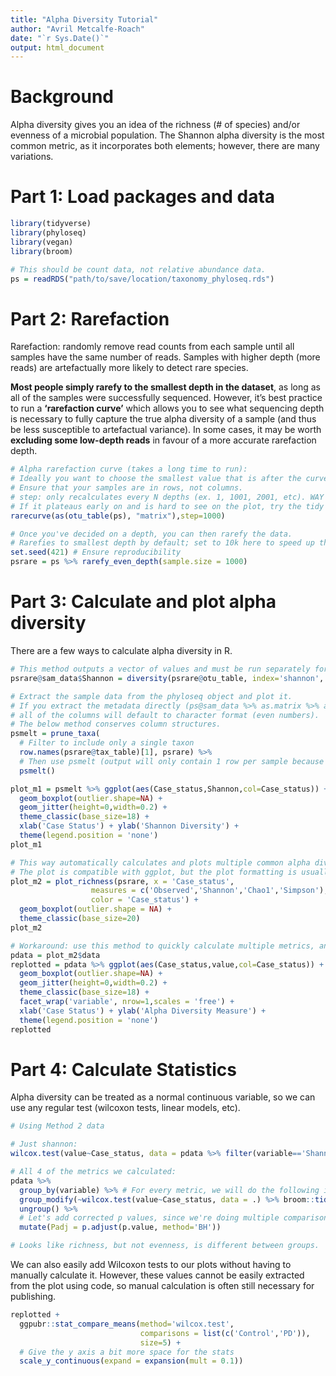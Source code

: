 ```yaml
---
title: "Alpha Diversity Tutorial"
author: "Avril Metcalfe-Roach"
date: "`r Sys.Date()`"
output: html_document
---
```


# Background

Alpha diversity gives you an idea of the richness (\# of species) and/or
evenness of a microbial population. The Shannon alpha diversity is the most
common metric, as it incorporates both elements; however, there are many
variations.

# Part 1: Load packages and data

```r
library(tidyverse)
library(phyloseq)
library(vegan)
library(broom)

# This should be count data, not relative abundance data.
ps = readRDS("path/to/save/location/taxonomy_phyloseq.rds")
```

# Part 2: Rarefaction

Rarefaction: randomly remove read counts from each sample until all samples have
the same number of reads. Samples with higher depth (more reads) are
artefactually more likely to detect rare species.

**Most people simply rarefy to the smallest depth in the dataset**, as long as
all of the samples were successfully sequenced. However, it's best practice to
run a **'rarefaction curve'** which allows you to see what sequencing depth is
necessary to fully capture the true alpha diversity of a sample (and thus be
less susceptible to artefactual variance). In some cases, it may be worth
**excluding some low-depth reads** in favour of a more accurate rarefaction
depth.

```r
# Alpha rarefaction curve (takes a long time to run):
# Ideally you want to choose the smallest value that is after the curve has plateaued.
# Ensure that your samples are in rows, not columns.
# step: only recalculates every N depths (ex. 1, 1001, 2001, etc). WAY FASTER
# If it plateaus early on and is hard to see on the plot, try the tidy option (see ?rarecurve).
rarecurve(as(otu_table(ps), "matrix"),step=1000)

# Once you've decided on a depth, you can then rarefy the data.
# Rarefies to smallest depth by default; set to 10k here to speed up the tutorial.
set.seed(421) # Ensure reproducibility
psrare = ps %>% rarefy_even_depth(sample.size = 1000)
```

# Part 3: Calculate and plot alpha diversity

There are a few ways to calculate alpha diversity in R.

```r
# This method outputs a vector of values and must be run separately for each type of alpha diversity desired.
psrare@sam_data$Shannon = diversity(psrare@otu_table, index='shannon', MARGIN = 2)

# Extract the sample data from the phyloseq object and plot it.
# If you extract the metadata directly (ps@sam_data %>% as.matrix %>% as.data.frame),
# all of the columns will default to character format (even numbers).
# The below method conserves column structures.
psmelt = prune_taxa(
  # Filter to include only a single taxon
  row.names(psrare@tax_table)[1], psrare) %>% 
  # Then use psmelt (output will only contain 1 row per sample because of prune_taxa)
  psmelt()

plot_m1 = psmelt %>% ggplot(aes(Case_status,Shannon,col=Case_status)) +
  geom_boxplot(outlier.shape=NA) +
  geom_jitter(height=0,width=0.2) +
  theme_classic(base_size=18) +
  xlab('Case Status') + ylab('Shannon Diversity') +
  theme(legend.position = 'none')
plot_m1
```

```r
# This way automatically calculates and plots multiple common alpha diversity metrics.
# The plot is compatible with ggplot, but the plot formatting is usually unusable.
plot_m2 = plot_richness(psrare, x = 'Case_status', 
                  measures = c('Observed','Shannon','Chao1','Simpson'),
                  color = 'Case_status') +
  geom_boxplot(outlier.shape = NA) +
  theme_classic(base_size=20)
plot_m2

# Workaround: use this method to quickly calculate multiple metrics, and then simply extract the data from the plot and replot it.
pdata = plot_m2$data
replotted = pdata %>% ggplot(aes(Case_status,value,col=Case_status)) +
  geom_boxplot(outlier.shape=NA) +
  geom_jitter(height=0,width=0.2) +
  theme_classic(base_size=18) +
  facet_wrap('variable', nrow=1,scales = 'free') +
  xlab('Case Status') + ylab('Alpha Diversity Measure') +
  theme(legend.position = 'none')
replotted
```

# Part 4: Calculate Statistics

Alpha diversity can be treated as a normal continuous variable, so we can use
any regular test (wilcoxon tests, linear models, etc).

```r
# Using Method 2 data

# Just shannon:
wilcox.test(value~Case_status, data = pdata %>% filter(variable=='Shannon'))

# All 4 of the metrics we calculated:
pdata %>%
  group_by(variable) %>% # For every metric, we will do the following in parallel
  group_modify(~wilcox.test(value~Case_status, data = .) %>% broom::tidy()) %>% 
  ungroup() %>% 
  # Let's add corrected p values, since we're doing multiple comparisons
  mutate(Padj = p.adjust(p.value, method='BH'))

# Looks like richness, but not evenness, is different between groups.
```

We can also easily add Wilcoxon tests to our plots without having to manually
calculate it. However, these values cannot be easily extracted from the plot
using code, so manual calculation is often still necessary for publishing.

```r
replotted +
  ggpubr::stat_compare_means(method='wilcox.test', 
                             comparisons = list(c('Control','PD')),
                             size=5) +
  # Give the y axis a bit more space for the stats
  scale_y_continuous(expand = expansion(mult = 0.1))
```

